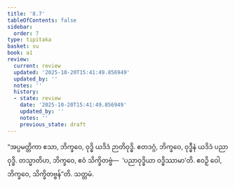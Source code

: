 ```yaml
---
title: '8.7'
tableOfContents: false
sidebar:
  order: 7
type: tipitaka
basket: su
book: a1
review:
  current: review
  updated: '2025-10-20T15:41:49.856949'
  updated_by: ''
  notes: ''
  history:
  - state: review
    date: '2025-10-20T15:41:49.856949'
    updated_by: ''
    notes: ''
    previous_state: draft
---
```



<DynamicBreadcrumb />


<ReviewStatus review={frontmatter.review} showDetails={true} />

<HypothesisAnnotation frontmatter={frontmatter} />

<Division number="77" book="a1" e="ch" v="15" p="13">

<Paragraph number="162" book="a1">
“အပ္ပမတ္တိကာ ဧသာ, ဘိက္ခဝေ, ဝုဒ္ဓိ ယဒိဒံ ဉာတိဝုဒ္ဓိ. ဧတဒဂ္ဂံ, ဘိက္ခဝေ, ဝုဒ္ဓီနံ ယဒိဒံ ပညာဝုဒ္ဓိ. တသ္မာတိဟ, ဘိက္ခဝေ, ဧဝံ သိက္ခိတဗ္ဗံ—  ‘ပညာဝုဒ္ဓိယာ ဝဒ္ဓိဿာမာ’တိ. ဧဝဉှိ ဝေါ, ဘိက္ခဝေ, သိက္ခိတဗ္ဗန်”တိ.

</Paragraph>
</Division>

<Paragraph number="163" type="center" book="a1">
သတ္တမံ.
</Paragraph>